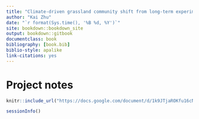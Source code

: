 ```yaml
--- 
title: "Climate-driven grassland community shift from long-term experiments and observations"
author: "Kai Zhu"
date: "`r format(Sys.time(), '%B %d, %Y')`"
site: bookdown::bookdown_site
output: bookdown::gitbook
documentclass: book
bibliography: [book.bib]
biblio-style: apalike
link-citations: yes
---
```


# Project notes{-}

```r
knitr::include_url("https://docs.google.com/document/d/1k9JTjaROKfu16cNn-e27wjiY7kDUM4Zptw5wc3hIvdw/edit?usp=sharing")
```

```r
sessionInfo()
```
